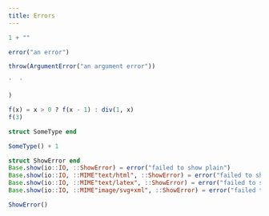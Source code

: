 ```yaml
---
title: Errors
---
```


```julia
1 + ""
```

```julia
error("an error")
```

```julia
throw(ArgumentError("an argument error"))
```

```julia
'  '
```

```julia
)
```

```julia
f(x) = x > 0 ? f(x - 1) : div(1, x)
f(3)
```

```julia
struct SomeType end

SomeType() + 1
```

```julia
struct ShowError end
Base.show(io::IO, ::ShowError) = error("failed to show plain")
Base.show(io::IO, ::MIME"text/html", ::ShowError) = error("failed to show html")
Base.show(io::IO, ::MIME"text/latex", ::ShowError) = error("failed to show latex")
Base.show(io::IO, ::MIME"image/svg+xml", ::ShowError) = error("failed to show svg")
```

```julia
ShowError()
```
